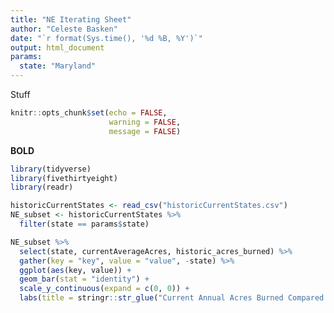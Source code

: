 ```yaml
---
title: "NE Iterating Sheet"
author: "Celeste Basken"
date: "`r format(Sys.time(), '%d %B, %Y')`"
output: html_document
params:
  state: "Maryland"
---
```

Stuff


```r
knitr::opts_chunk$set(echo = FALSE,
                      warning = FALSE,
                      message = FALSE)
```

**BOLD**
```r
library(tidyverse)
library(fivethirtyeight)
library(readr)
```

```r
historicCurrentStates <- read_csv("historicCurrentStates.csv")
NE_subset <- historicCurrentStates %>%
  filter(state == params$state)

NE_subset %>%
  select(state, currentAverageAcres, historic_acres_burned) %>%
  gather(key = "key", value = "value", -state) %>%
  ggplot(aes(key, value)) +
  geom_bar(stat = "identity") +
  scale_y_continuous(expand = c(0, 0)) +  
  labs(title = stringr::str_glue("Current Annual Acres Burned Compared to Historic in {params$state}")) 
```


